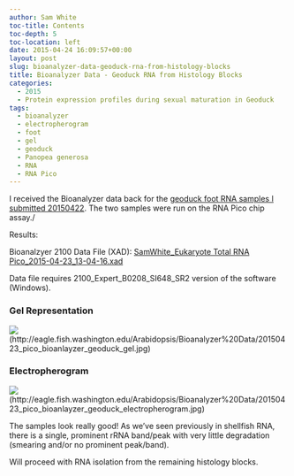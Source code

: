 ```yaml
---
author: Sam White
toc-title: Contents
toc-depth: 5
toc-location: left
date: 2015-04-24 16:09:57+00:00
layout: post
slug: bioanalyzer-data-geoduck-rna-from-histology-blocks
title: Bioanalyzer Data - Geoduck RNA from Histology Blocks
categories:
  - 2015
  - Protein expression profiles during sexual maturation in Geoduck
tags:
  - bioanalyzer
  - electropherogram
  - foot
  - gel
  - geoduck
  - Panopea generosa
  - RNA
  - RNA Pico
---
```


I received the Bioanalyzer data back for the [geoduck foot RNA samples I submitted 20150422](https://robertslab.github.io/sams-notebook/posts/2015/2015-04-22-bioanalyzer-submission-geoduck-rna-from-histology-blocks/). The two samples were run on the RNA Pico chip assay./



Results:

Bioanalzyer 2100 Data File (XAD): [SamWhite_Eukaryote Total RNA Pico_2015-04-23_13-04-16.xad](https://eagle.fish.washington.edu/Arabidopsis/Bioanalyzer%20Data/SamWhite_Eukaryote%20Total%20RNA%20Pico_2015-04-23_13-04-16.xad)

Data file requires 2100_Expert_B0208_SI648_SR2 version of the software (Windows).



### Gel Representation



![](https://eagle.fish.washington.edu/Arabidopsis/Bioanalyzer%20Data/20150423_pico_bioanlayzer_geoduck_gel.jpg)(http://eagle.fish.washington.edu/Arabidopsis/Bioanalyzer%20Data/20150423_pico_bioanlayzer_geoduck_gel.jpg)





### Electropherogram



![](https://eagle.fish.washington.edu/Arabidopsis/Bioanalyzer%20Data/20150423_pico_bioanlayzer_geoduck_electropherogram.jpg)(http://eagle.fish.washington.edu/Arabidopsis/Bioanalyzer%20Data/20150423_pico_bioanlayzer_geoduck_electropherogram.jpg)



The samples look really good! As we've seen previously in shellfish RNA, there is a single, prominent rRNA band/peak with very little degradation (smearing and/or no prominent peak/band).

Will proceed with RNA isolation from the remaining histology blocks.
